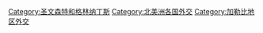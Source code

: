 [[Category:圣文森特和格林纳丁斯|Category:圣文森特和格林纳丁斯]]
[[Category:北美洲各国外交|Category:北美洲各国外交]]
[[Category:加勒比地区外交|Category:加勒比地区外交]]